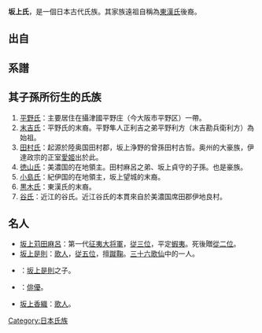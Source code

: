 {{unreferenced|time=2011-09-11T11:32:04+00:00}}

{{日本氏族
|家名=坂上氏
|家紋= Achi Shrine in Kurashiki.jpg
|家紋名称=Achi Shrine in Kurashiki
|本姓=坂上[[忌寸|忌寸]]
|家祖=始祖・[[阿知使主|阿知使主]]([[阿智神社_(倉敷市)|阿智神社]])<br/>（[[後漢|後漢]][[汉灵帝|漢靈帝]]後裔、[[東漢氏|東漢氏]]祖）
|種別=[[渡來人|渡來人]]、{{link-ja|諸蕃|諸蕃}}
|出身地=[[大和国|大和国]][[添上郡|添上郡]]坂上
|根據地=[[大和国|大和国]][[添上郡|添上郡]]坂上
|人物=[[坂上田村麻呂|坂上田村麻呂]]<br/>[[坂上是則|坂上是則]]<br/>[[坂上望城|坂上望城]]<br/>[[坂上今継|坂上今継]]
|支流=[[波多氏_(古代)#渡来系氏族（坂上氏族）|波多忌寸]]<br/>[[新家氏#新家忌寸|新家忌寸]]<br/>[[田村氏|田村氏]]（[[武家|武家]]）<br/>[[平野氏|平野氏]]（[[地下人|地下人]]）<br/>[[末吉氏|末吉氏]]（[[地下人|地下人]]）<br/>[[徳山氏|徳山氏]]（[[武家|武家]]）<br/>[[小島氏|小島氏]] （[[武家|武家]]）
}}


'''坂上氏'''，是一個日本古代氏族。其家族遠祖自稱為[[東漢氏|東漢氏]]後裔。


== 出自 ==

== 系譜 ==

== 其子孫所衍生的氏族 ==
# [[平野氏|平野氏]]：主要居住在攝津國平野庄（今大阪市平野区）一帶。
# [[末吉氏|末吉氏]]：平野氏的末裔。平野隼人正利吉之弟平野利方（末吉勘兵衛利方）為始祖。
# [[田村氏|田村氏]]：起源於陸奥国田村郡，坂上浄野的曾孫田村古哲。奥州的大豪族，伊達政宗的正室[[愛姬|愛姬]]出於此。
# [[徳山氏|徳山氏]]：美濃国的在地領主。田村麻呂之弟、坂上貞守的子孫。也是豪族。
# [[小島氏|小島氏]]：紀伊国的在地領主，坂上望城的末裔。
# [[黒木氏|黒木氏]]：東漢氏的末裔。
# [[谷氏|谷氏]]：近江的谷氏。近江谷氏的本貫來自於美濃国席田郡伊地良村。

== 名人 ==
* [[坂上苅田麻呂|坂上苅田麻呂]]：第一代[[征夷大将軍|征夷大将軍]]，[[従三位|従三位]]，平定[[蝦夷|蝦夷]]。死後贈[[從二位|從二位]]。
* [[坂上是則|坂上是則]]：[[歌人|歌人]]，[[従五位|従五位]]，擅[[蹴鞠|蹴鞠]]。[[三十六歌仙|三十六歌仙]]中的一人。
* {{link-ja|坂上望城|坂上望城}}：[[坂上是則|坂上是則]]之子。
* {{link-ja|坂上忍|坂上忍}}：[[俳優|俳優]]。
* [[坂上香織|坂上香織]]：[[歌人|歌人]]。

{{DEFAULTSORT:Sakanoue}}
[[Category:日本氏族|Category:日本氏族]]